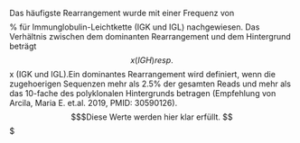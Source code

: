 Das häufigste Rearrangement wurde mit einer Frequenz von $$% für Immunglobulin-Schwerkette (IGH) und $$% für Immunglobulin-Leichtkette (IGK und IGL) nachgewiesen. Das Verhältnis zwischen dem dominanten Rearrangement und dem Hintergrund beträgt $$x (IGH) resp. $$x (IGK und IGL).Ein dominantes Rearrangement wird definiert, wenn die zugehoerigen Sequenzen mehr als 2.5% der gesamten Reads und mehr als das 10-fache des polyklonalen Hintergrunds betragen (Empfehlung von Arcila, Maria E. et.al. 2019, PMID: 30590126).
$$$Diese Werte werden hier klar erfüllt. $$$